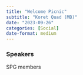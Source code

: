 ```yaml
---
title: "Welcome Picnic"
subtitle: "Koret Quad (MB)"
date: "2023-09-26"
categories: [Social]
date-format: medium 
---
```


### Speakers  
SPG members


